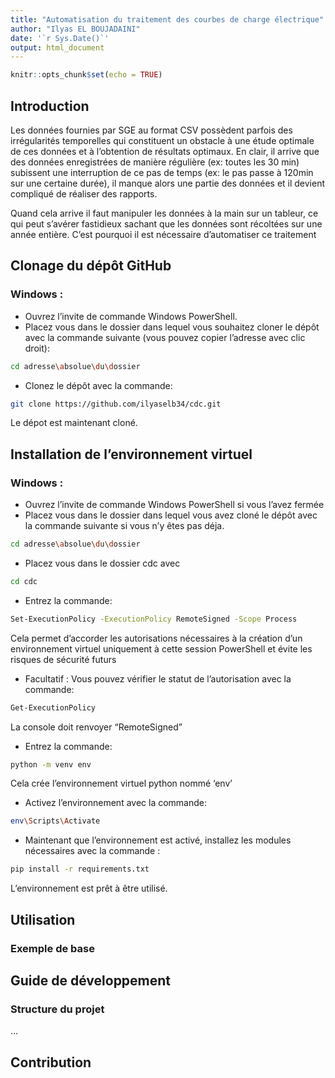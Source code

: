 ```yaml
---
title: "Automatisation du traitement des courbes de charge électrique"
author: "Ilyas EL BOUJADAINI"
date: '`r Sys.Date()`'
output: html_document
---
```


```r
knitr::opts_chunk$set(echo = TRUE)
```

## Introduction
Les données fournies par SGE au format CSV possèdent parfois des irrégularités temporelles qui constituent un obstacle à une étude optimale de ces données et à l'obtention de résultats optimaux. En clair, il arrive que des données enregistrées de manière régulière (ex: toutes les 30 min) subissent une interruption de ce pas de temps (ex: le pas passe à 120min sur une certaine durée), il manque alors une partie des données et il devient compliqué de réaliser des rapports.

Quand cela arrive il faut manipuler les données à la main sur un tableur, ce qui peut s'avérer fastidieux sachant que les données sont récoltées sur une année entière. C'est pourquoi il est nécessaire d'automatiser ce traitement

## Clonage du dépôt GitHub
### Windows :
- Ouvrez l'invite de commande Windows PowerShell.
- Placez vous dans le dossier dans lequel vous souhaitez cloner le dépôt avec la commande suivante (vous pouvez copier l'adresse avec clic droit):
```bash
cd adresse\absolue\du\dossier
```
- Clonez le dépôt avec la commande:
```bash
git clone https://github.com/ilyaselb34/cdc.git
```
Le dépot est maintenant cloné.

## Installation de l'environnement virtuel

### Windows :
- Ouvrez l'invite de commande Windows PowerShell si vous l'avez fermée
- Placez vous dans le dossier dans lequel vous avez cloné le dépôt avec la commande suivante si vous n'y êtes pas déja.
```bash
cd adresse\absolue\du\dossier
```

- Placez vous dans le dossier cdc avec
```bash
cd cdc
```
- Entrez la commande:
```bash
Set-ExecutionPolicy -ExecutionPolicy RemoteSigned -Scope Process
```
Cela permet d'accorder les autorisations nécessaires à la création d'un environnement virtuel uniquement à cette session PowerShell et évite les risques de sécurité futurs

- Facultatif : Vous pouvez vérifier le statut de l'autorisation avec la commande:
```bash
Get-ExecutionPolicy
```
La console doit renvoyer "RemoteSigned"

- Entrez la commande:
```bash
python -m venv env
```
Cela crée l'environnement virtuel python nommé 'env'

- Activez l'environnement avec la commande:
```bash
env\Scripts\Activate
```

- Maintenant que l'environnement est activé, installez les modules nécessaires avec la commande :
```bash
pip install -r requirements.txt
```
L'environnement est prêt à être utilisé.

## Utilisation
### Exemple de base

## Guide de développement
### Structure du projet
...

## Contribution
